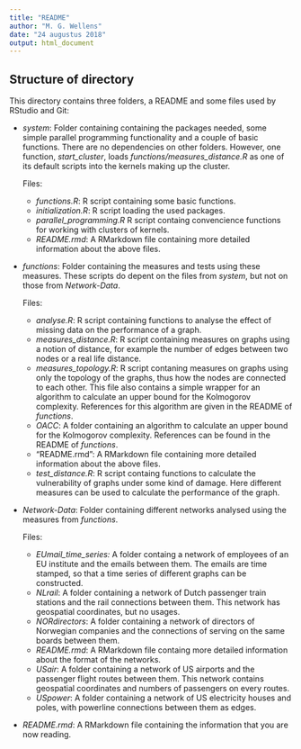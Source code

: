 ```yaml
---
title: "README"
author: "M. G. Wellens"
date: "24 augustus 2018"
output: html_document
---
```


## Structure of directory 

This directory contains three folders, a README and some files used by RStudio and Git:

+ *system*: Folder containing containing the packages needed, some simple parallel programming functionality and a couple of basic functions. There are no dependencies on other folders. However, one function, *start\_cluster*, loads *functions/measures\_distance\.R* as one of its default scripts into the kernels making up the cluster.

    Files:
    + *functions\.R*: R script containing some basic functions.
    + *initialization\.R*: R script loading the used packages.
    + *parallel\_programming\.R* R script containg convencience functions for working with clusters of kernels.
    + *README\.rmd*: A RMarkdown file containing more detailed information about the above files.

+ *functions*: Folder containing the measures and tests using these measures. These scripts do depent on the files from *system*, but not on those from *Network-Data*. 

    Files:
    + *analyse\.R*: R script containing functions to analyse the effect of missing data on the performance of a graph.
    + *measures\_distance\.R*: R script containing measures on graphs using a notion of distance, for example the number of edges between two nodes or a real life distance. 
    + *measures\_topology\.R*: R script contaning measures on graphs using only the topology of the graphs, thus how the nodes are connected to each other. This file also contains a simple wrapper for an algorithm to calculate an upper bound for the Kolmogorov complexity. References for this algorithm are given in the README of *functions*.
    + *OACC*: A folder containing an algorithm to calculate an upper bound for the Kolmogorov complexity. References can be found in the README of *functions*.
    + "README.rmd": A RMarkdown file containing more detailed information about the above files.
    + *test\_distance\.R*: R script containg functions to calculate the vulnerability of graphs under some kind of damage. Here different measures can be used to calculate the performance of the graph. 

+ *Network-Data*: Folder containing different networks analysed using the measures from *functions*. 

    Files:
    + *EUmail\_time\_series:* A folder containg a network of employees of an EU institute and the emails between them. The emails are time stamped, so that a time series of different graphs can be constructed. 
    + *NLrail*: A folder containing a network of Dutch passenger train stations and the rail connections between them. This network has geospatial coordinates, but no usages.
    + *NORdirectors*: A folder containing a network of directors of Norwegian companies and the connections of serving on the same boards between them. 
    + *README\.rmd*: A RMarkdown file containg more detailed information about the format of the networks.
    + *USair*: A folder containing a network of US airports and the passenger flight routes between them. This network contains geospatial coordinates and numbers of passengers on every routes.
    + *USpower*: A folder containing a network of US electricity houses and poles, with powerline connections between them as edges.
    
+ *README.rmd*: A RMarkdown file containing the information that you are now reading.
    
  